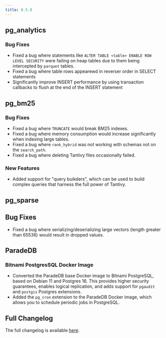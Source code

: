```yaml
---
title: 0.5.8
---
```


## pg_analytics

### Bug Fixes

- Fixed a bug where statements like `ALTER TABLE <table> ENABLE ROW LEVEL SECURITY` were failing on heap tables due to them being intercepted by `parquet` tables.
- Fixed a bug where table rows appearewd in reverser order in SELECT statements
- Significantly improve INSERT performance by using transaction callbacks to flush at the end of the INSERT statement

## pg_bm25

### Bug Fixes

- Fixed a bug where `TRUNCATE` would break BM25 indexes.
- Fixed a bug where memory consumption would increase significantly when indexing large tables.
- Fixed a bug where `rank_hybrid` was not working with schemas not on the `search_path`.
- Fixed a bug where deleting Tantivy files occasionally failed.

### New Features

- Added support for "query buikders", which can be used to build complex queries that harness the full power of Tantivy.

## pg_sparse

## Bug Fixes

- Fixed a bug where serializing/deserializing large vectors (length greater than 65536) would result in dropped values.

## ParadeDB

### Bitnami PostgresSQL Docker Image

- Converted the ParadeDB base Docker image to Bitnami PostgreSQL, based on Debian 11 and Postgres 16. This provides higher security guarantees, enables logical replication, and adds support for `pgaudit` and `postgis` Postgres extensions.
- Added the `pg_cron` extension to the ParadeDB Docker image, which allows you to schedule periodic jobs in PostgreSQL.

## Full Changelog

The full changelog is available [here](https://github.com/paradedb/paradedb/releases/tag/v0.5.8).
